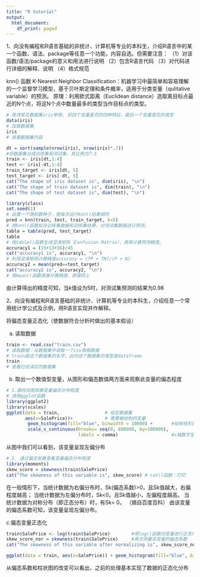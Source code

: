```yaml
---
title: "R tutorial"
output:
  html_document:
    df_print: paged
---
```


1、向没有编程和R语言基础的非统计、计算机等专业的本科生，介绍R语言中的某一个函数、语法、package等任意一个功能，内容自选。但需要注意：
（1）对该函数/语法/package的意义和用法进行说明
（2）包含R语言代码
（3）对代码进行详细的解释、说明
（4）格式规范

knn() 函数
K-Nearest Neighbor Classification：机器学习中最简单和容易理解的一个监督学习模型，基于贝叶斯定理和条件概率，适用于分类变量（qulitative variable）的预测。
原理：利用欧式距离（Euclidean distance）选取离目标点最近的N个点，将这N个点中数量最多的类型当作目标点的类型。
```r
# 用鸢尾花数据集iris举例, 前四个变量是花的四种特征，最后一个变量是花的类型
data(iris)
# 加载数据集
iris 
# 查看数据集内容
```

```r
dt = sort(sample(nrow(iris), nrow(iris)*.7)) 
#将数据集分成训练集和测试集，其比例为7:3
train <- iris[dt,1:4]
test <- iris[-dt,1:4]
train_target <- iris[dt, 5]
test_target <- iris[-dt, 5]
cat("The shape of iris dataset is", dim(iris), "\n")
cat("The shape of train dataset is", dim(train), "\n")
cat("The shape of test dataset is", dim(test), "\n")
```

```r
library(class)
set.seed(1)
# 设置一个随机数种子，使每次运行knn()结果相同
pred = knn(train, test, train_target, k=5)
# 用knn()函数拟合训练集数据和训练集结果，对测试集数据进行预测。
table = table(pred, test_target)
table
# 用table()函数生成混淆矩阵（Confusion Matrix），用来计算预测精度。
accuracy1 = (15+13+16)/45
cat("accuracy1 is", accuracy1, "\n")
# 利用混淆矩阵计算精度accuracy = (TP + TN)/(P + N) 
accuracy2 = mean(pred==test_target)
cat("accuracy2 is", accuracy2, "\n")
# 用mean()函数直接计算精度，原理同上
```
由计算得出的精度可知，当k值设为5时，对测试集预测的结果为0.98


2、向没有编程和R语言基础的非统计、计算机等专业的本科生，介绍任意一个常用统计学公式及示例，用R语言实现并作解释。

将偏态变量正态化（使数据符合分析时做出的基本假设）

a. 读取数据
```r
train <- read.csv("train.csv")
# 读取数据：从数据集中读取一个csv表格数据
# train是这个数据集的名字，此时这个数据集的类型是dataframe
train
# 查看已经读区的数据集
```

b. 取出一个数值型变量，从图形和偏态数值两方面来观察此变量的偏态程度
```r
# 1.画柱状图观察变量偏态分布程度
# 调用ggplot函数
library(ggplot2)
library(scales)
ggplot(data = train,                 # 给定数据集
       aes(x=SalePrice))+            # 需要被绘制的变量
        geom_histogram(fill="blue", binwidth = 10000) +       #绘制柱形图
        scale_x_continuous(breaks= seq(0, 800000, by=100000), 
                           labels = comma)                    #x轴数字呈现方式
```
从图中我们可以看到，该变量呈现左偏分布
```r
# 2. 通过偏态系数查看变量偏态分布程度
library(moments)
skew_score = skewness(train$SalePrice)
cat("The skewness of this variable is", skew_score) # cat()函数：打印
```

在一般情形下，当统计数据为右偏分布时，Sk(偏态系数)>0，且Sk值越大，右偏程度越高；
当统计数据为左偏分布时，Sk<0，且Sk值越小，左偏程度越高。
当统计数据为对称分布（即正态分布）时，有Sk= 0。
（摘自百度百科）
由该变量的偏态系数可知，该变量呈现左偏分布。

c.偏态变量正态化
```r
train$SalePrice <- log(train$SalePrice)        #用log()函数对变量进行正态化
skew_score_nor = skewness(train$SalePrice)     #再次测量该变量的偏态系数
cat("The skewness of this variable after normalizing is", skew_score_nor)
```
```r
ggplot(data = train, aes(x=SalePrice)) + geom_histogram(fill="blue", binwidth = 0.06)
```
从偏态系数和柱状图的改变可以看出，之前的处理基本实现了数据的正态化分布